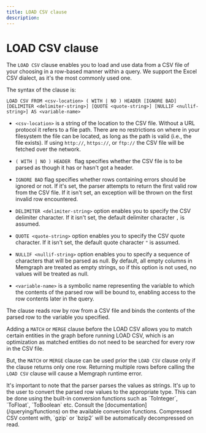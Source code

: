 ```yaml
---
title: LOAD CSV clause
description: 
---
```



# LOAD CSV clause

The `LOAD CSV` clause enables you to load and use data from a CSV file of your
choosing in a row-based manner within a query. We support the Excel CSV dialect,
as it's the most commonly used one.

The syntax of the clause is:

```cypher
LOAD CSV FROM <csv-location> ( WITH | NO ) HEADER [IGNORE BAD] [DELIMITER <delimiter-string>] [QUOTE <quote-string>] [NULLIF <nullif-string>] AS <variable-name>
```

* `<csv-location>` is a string of the location to the CSV file. Without a URL 
  protocol it refers to a file path. There are no restrictions on where in your
  filesystem the file can be located, as long as the path is valid (i.e., the 
  file exists). If using `http://`, `https://`, or `ftp://` the CSV file will 
  be fetched over the network.

* `( WITH | NO ) HEADER ` flag specifies whether the CSV file is to be parsed as
  though it has or hasn't got a header.

* `IGNORE BAD` flag specifies whether rows containing errors should be ignored
  or not. If it's set, the parser attempts to return the first valid row from
  the CSV file. If it isn't set, an exception will be thrown on the first
  invalid row encountered.

* `DELIMITER <delimiter-string>` option enables you to specify the CSV delimiter
  character. If it isn't set, the default delimiter character `,` is assumed.

* `QUOTE <quote-string>` option enables you to specify the CSV quote character.
  If it isn't set, the default quote character `"` is assumed.

* `NULLIF <nullif-string>` option enables you to specify a sequence of characters that will be parsed as null.
  By default, all empty columns in Memgraph are treated as empty strings, so if this option is not used, no values will be treated as null. 

* `<variable-name>` is a symbolic name representing the variable to which the
  contents of the parsed row will be bound to, enabling access to the row
  contents later in the query.

The clause reads row by row from a CSV file and binds the contents of the parsed
row to the variable you specified.

Adding a `MATCH` or `MERGE` clause before the LOAD CSV allows you to match
certain entities in the graph before running LOAD CSV, which is an optimization
as matched entities do not need to be searched for every row in the CSV file.

But, the `MATCH` or `MERGE` clause can be used prior the `LOAD CSV` clause only
if the clause returns only one row. Returning multiple rows before calling the
`LOAD CSV` clause will cause a Memgraph runtime error.

<Callout type="info">
It's important to note that the parser parses the values as strings.
It's up to the user to convert the parsed row values to the appropriate type.
This can be done using the built-in conversion functions such as `ToInteger`,
`ToFloat`, `ToBoolean` etc. Consult the [documentation](/querying/functions) on the
available conversion functions.
</Callout>

<Callout type="info">
Compressed CSV content with, `gzip` or `bzip2` will be automatically 
decompressed on read.
</Callout>
